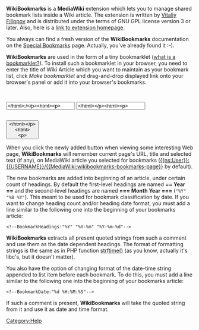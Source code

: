 '''WikiBookmarks''' is a '''MediaWiki''' extension which lets you to manage shared bookmark
lists inside a Wiki article. The extension is written by [http://yourcmc.ru/wiki/User:VitaliyFilippov Vitaliy Filippov]
and is distributed under the terms of GNU GPL license version 3 or later. Also, here is a
[http://yourcmc.ru/wiki/WikiBookmarks_(MediaWiki) link to extension homepage].

You always can find a fresh version of the '''WikiBookmarks''' documentation on the [[Special:Bookmarks]] page.
Actually, you've already found it :-).

'''WikiBookmarks''' are used in the form of a tiny bookmarklet
([http://en.wikipedia.org/wiki/Bookmarklet what is a bookmarklet?]).
To install such a bookmarklet in your browser, you need to enter the title
of Wiki Article which you want to maintain as your bookmark list, click
''Make bookmarklet'' and drag-and-drop displayed link onto your browser's
panel or add it into your browser's bookmarks.

<!-- The following is HTML+JavaScript code for creating bookmarklet. It is localized using {{MediaWiki:msgid}} templates and copy-pasted among all *.wikitext files. -->
<html><div style="display:inline-block"><label for="wb_page"><b></html>{{MediaWiki:wikibookmarks-page-editlabel}}<html></b></label><br/>
<input type="text" id="wb_page" size="20" value="</html>{{ns:User}}:{{USERNAME}}/{{MediaWiki:wikibookmarks-bookmarks-page}}<html>" /></div>
<div style="display:inline-block"><label for="wb_text"><b></html>{{MediaWiki:wikibookmarks-text-editlabel}}<html></b></label><br/>
<input type="text" id="wb_text" size="20" value="</html>{{MediaWiki:wikibookmarks-default-text}}<html>" /></div>
<input type="button" value="</html>{{MediaWiki:wikibookmarks-make-link}}<html>" onclick="wb_make_link()" />
<div id="wb_link_div" style="font-weight: bold"></div>
<script language="JavaScript">
function wb_make_link()
{
 var pg = document.getElementById("wb_page").value;
 var t = document.getElementById("wb_text").value;
 if (pg == "")
 {
  alert("</html>{{MediaWiki:wikibookmarks-page-empty}}<html>");
  return;
 }
 var d = document.getElementById("wb_link_div");
 d.innerHTML = "";
 d.appendChild(document.createTextNode("</html>{{MediaWiki:wikibookmarks-drag-bookmarklet}}<html>"));
 d.appendChild(document.createElement('br'));
 d.appendChild(document.createTextNode("[[ "));
 var a = document.createElement('a');
 a.href = "javascript:(function(){\
var p=location.protocol;\
if(p=='chrome:'||p=='about:'||p=='javascript:'){return '<meta http-equiv=%22Refresh%22 content=%220; http://</html>{{SERVERNAME}}{{SCRIPTPATH}}<html>/index.php?title="+encodeURI(encodeURI(pg))+"%22 />';}\
var w = window.open('about:blank','WikiBookmarks','width=400,height=150,menubar=no,location=no,resizable=yes,scrollbars=no');\
var f = w.document.createElement('form');\
f.method = 'POST';\
f.acceptCharset = 'UTF-8';\
f.action = 'http://</html>{{SERVERNAME}}{{SCRIPTPATH}}<html>/index.php?title=Special:Bookmarks';\
var inf = function(k,v){var i=w.document.createElement('input');i.type='hidden';i.name=k;i.value=v;f.appendChild(i)};\
inf('page','"+encodeURI(pg)+"');\
inf('url',''+location.href);\
inf('urltitle',''+document.title);\
inf('selection',(function(){var u;if(window.getSelection){u=window.getSelection()}else if(document.selection){u=document.selection.createRange()}else{return ''}if(u.getRangeAt){u=u.getRangeAt(0)}if(u.cloneContents){u=u.cloneContents();d=document.createElement('div');d.appendChild(u);if(d.innerHTML==''){u=''}else{u='%3Chtml>'+d.innerHTML+'%3C/html>'}}else if(u.text){u=u.text}return ''+u}()));\
w.document.body.appendChild(f);\
f.submit();\
return;\
}())";
 a.innerHTML = t;
 d.appendChild(a);
 d.appendChild(document.createTextNode(" ]]"));
}
</script>
</html>
<!-- End HTML+JavaScript -->

When you click the newly added button when viewing some interesting Web page,
'''WikiBookmarks''' will remember current page's URL, title and selected text (if any),
on MediaWiki article you selected for bookmarks ([[{{ns:User}}:{{USERNAME}}/{{MediaWiki:wikibookmarks-bookmarks-page}}]] by default).

The new bookmarks are added into beginning of an article, under certain count of headings.
By default the first-level headings are named '''== Year ==''' and the second-level headings
are named '''=== Month Year ===''' (<code>"%Y" "%B %Y"</code>). This meant to be used for
bookmark classification by date. If you want to change heading count and/or heading date format,
you must add a line similar to the following one into the beginning of your bookmarks article:
<pre><!--BookmarkHeadings:"%Y" "%Y-%m" "%Y-%m-%d"--></pre>
'''WikiBookmarks''' extracts all present quoted strings from such a comment and use them
as the date dependent headings. The format of formatting strings is the same as in PHP
function [http://php.net/manual/en/function.strftime.php strftime()] (as you know, actually it's
libc's, but it doesn't matter).

You also have the option of changing format of the date-time string appended to list item
before each bookmark. To do this, you must add a line similar to the following one into the
beginning of your bookmarks article:
<pre><!--BookmarkDate:"%d %H:%M:%S"--></pre>
If such a comment is present, '''WikiBookmarks''' will take the quoted string from it and use it
as date and time format.

[[Category:Help]]
